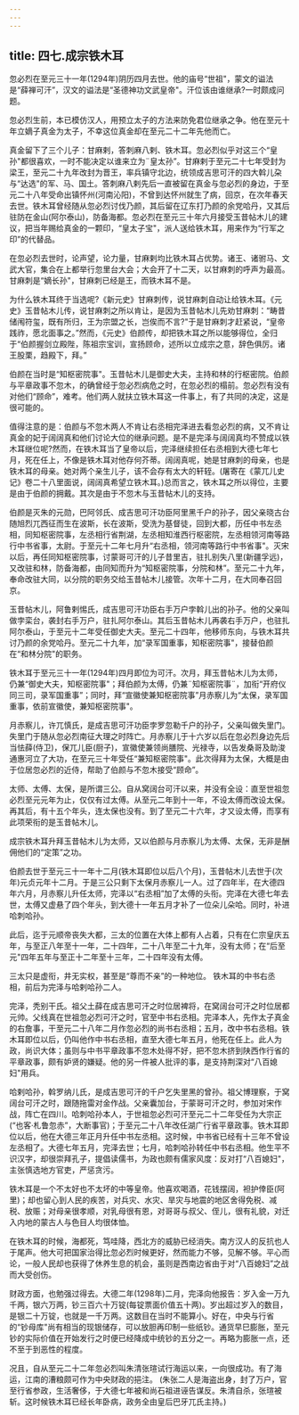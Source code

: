 ```yaml
---
---
---
```

title: 四七.成宗铁木耳
---



忽必烈在至元三十一年(1294年)阴历四月去世。他的庙号“世祖"，蒙文的谥法是“薛禅可汗”，汉文的谥法是“圣德神功文武皇帝"。汗位该由谁继承?一时颇成问题。

忽必烈生前，本已模仿汉人，用预立太子的方法来防免君位继承之争。他在至元十年立嫡子真金为太子，不幸这位真金却在至元二十二年先他而亡。

真金留下了三个儿子：甘麻剌，答刺麻八剌、铁木耳。忽必烈似乎对这三个“皇孙"都很喜欢，一时不能决定以谁来立为¨皇太孙”。甘麻剌于至元二十七年受封为梁王，至元二十九年改封为晋王，率兵镇守北边，统领成吉思可汗的四大斡儿朶与“达选"的军、马、国土。答刺麻八剌先后一直被留在真金与忽必烈的身边，于至元二十八年受命出镇怀州(河南沁阳)，不曾到达怀州就生了病，回京，在次年春天去世。铁木耳曾经随从忽必烈讨伐乃颜，其后留在辽东打乃颜的余党哈丹，又其后驻防在金山(阿尔泰山)，防备海都。忽必烈在至元三十年六月接受玉昔帖木儿的建议，把当年赐给真金的一颗印，“皇太子宝"，派人送给铁木耳，用来作为“行军之印”的代替品。

在忽必烈去世时，论声望，论力量，甘麻剌均比铁木耳占优势。诸王、诸驸马、文武大官，集合在上都举行忽里台大会；大会开了十二天，以甘麻刺的呼声为最高。甘麻刺是“嫡长孙"，甘麻刺已经是王，而铁木耳不是。

为什么铁木耳终于当选呢?《新元史》甘麻刺传，说甘麻刺自动让给铁木耳。《元史》玉昔帖木儿传，说甘麻刺之所以肯让，是因为玉昔帖木儿先劝甘麻刺：“畴昔储闱符玺，既有所归，王为宗盟之长，岂俟而不言?"于是甘麻刺才赶紧说，“皇帝践祚，愿北面事之。”然而，《元史》伯颜传，却把铁木耳之所以能够得位，全归于“伯颜握剑立殿陛，陈祖宗宝训，宣扬顾命，述所以立成宗之意，辞色俱厉。诸王股栗，趋殿下，拜。”

伯颜在当时是“知枢密院事"。玉昔帖木儿是御史大夫，主持和林的行枢密院。伯颜与平章政事不忽木，的确曾经于忽必烈病危之时，在忽必烈的榻前。忽必烈有没有对他们“顾命”，难考。他们两人就扶立铁木耳这一件事上，有了共同的决定，这是很可能的。

值得注意的是：伯颜与不忽木两人不肯让右丞相完泽进去看忽必烈的病，又不肯让真金的妃于阔阔真和他们讨论大位的继承问题。是不是完泽与阔阔真均不赞成以铁木耳继位呢?然而，在铁木耳当了皇帝以后，完泽继续担任右丞相到大德七年七月，死在任上，不像是铁木耳对他存何芥蒂。阔阔真呢，她是甘麻刺的母亲，也是铁木耳的母亲。她对两个亲生儿子，该不会存有太大的轩轾。(屠寄在《蒙兀儿史记》卷二十八里面说，阔阔真希望立铁木耳。)总而言之，铁木耳之所以得位，主要是由于伯颜的拥戴。其次是由于不忽木与玉昔帖木儿的支持。

伯颜是灭朱的元勋，巴阿邻氏、成吉思可汗功臣阿里黑千户的孙子，因父亲晓古台随旭烈兀西征而生在波斯，长在波斯，受洗为基督徒，回到大都，历任中书左丞相，同知枢密院事，左丞相行省荆湖，左丞相知淮西行枢密院，左丞相领河南等路行中书省事，太尉。于至元十二年七月升“右丞相，领河南等路行中书省事"。灭宋以后，再任同知枢密院事，讨蒙哥可汗的儿子昔里吉，驻扎别失八里(新疆孚远)，又改驻和林，防备海都，由同知而升为“知枢密院事，分院和林”。至元二十九年，奉命改驻大同，以分院的职务交给玉昔帖木儿接管。次年十二月，在大同奉召回京。

玉昔帖木儿，阿鲁剌惕氏，成吉思可汗功臣右手万户孛斡儿出的孙子。他的父亲叫做孛栾台，袭封右手万户，驻扎阿尔泰山。其后玉昔帖木儿再袭右手万户，也驻扎阿尔泰山，于至元十二年受任御史大夫。至元二十四年，他移师东向，与铁木耳共讨乃颜的余党哈丹。至元二十九年，加“录军国重事，知枢密院事"，接替伯颜在“和林分院"的职务。

铁木耳于至元三十一年(1294年)四月即位为可汗。次月，拜玉昔帖木儿为太师，仍兼“御史大夫，知枢密院事"；拜伯颜为太傅，仍兼¨知枢密院事¨，加衔“开府仪同三司，录军国重事”；同时，拜“宣徽使兼知枢密院事”月赤察儿为“太保，录军国重事，依前宣徽使，兼知枢密院事"。

月赤察儿，许兀慎氏，是成吉思可汗功臣孛罗忽勒千户的孙子，父亲叫做失里门。失里门于随从忽必烈南征大理之时阵亡。月赤察儿于十六岁以后在忽必烈身边先后当怯薛(侍卫)，保兀儿臣(厨子)，宣徽使兼领尚膳院、光禄寺，以告发桑哥及助浚通惠河立了大功，在至元三十年受任“兼知枢密院事"。此次得拜为太保，大概是由于位居忽必烈的近侍，帮助了伯颜与不忽木接受“顾命”。

太师、太傅、太保，是所谓三公。自从窝阔台可汗以来，并没有全设：直至世祖忽必烈至元元年为止，仅仅有过太傅。从至元二年到十一年，不设太傅而改设太保。再其后，有十五个年头，连太保也没有。到了至元二十六年，才又设太傅，而享有此项荣衔的是玉昔帖木儿。

成宗铁木耳升拜玉昔帖木儿为太师，又以伯颜与月赤察儿为太傅、太保，无非是酬佣他们的“定策”之功。

伯颜去世于至元三十一年十二月(铁木耳即位以后八个月)，玉昔帖木儿去世于(次年)元贞元年十二月。于是三公只剩下太保月赤察儿一人。过了四年半，在大德四年六月，月赤察儿升任太师，完泽以“右丞相”加了太傅的头衔。完泽在大德七年去世，太傅又虚悬了四个年头，到大德十一年五月才补了一位朵儿朵哈。同时，补进哈刺哈孙。

此后，迄于元顺帝丧失大都，三太的位置在大体上都有人占着，只有在仁宗皇庆五年，与至正八年至十一年，二十四年，二十八年至二十九年，没有太师；在“后至元"四年五年与至正十二年至十三年，二十四年没有太傅。

三太只是虚衔，井无实权，甚至是“尊而不亲”的一种地位。 铁木耳的中书右丞相，前后为完泽与哈剌哈孙二人。

完泽，秃别干氏。祖父土薛在成吉思可汗之时位居裨将，在窝阔台可汗之时位居都元帅。父线真在世祖忽必烈可汗之时，官至中书右丞相。完泽本人，先作太子真金的右詹事，干至元二十八年二月作忽必烈的尚书右丞相；五月，改中书右丞相。铁木耳即位以后，仍叫他作中书右丞相，直至大德七年五月，他死在任上。此人为政，尚识大体；虽则与中书平章政事不忽木处得不好，把不忽木挤到陕西作行省的平章政事，颇有妒贤的嫌疑。他的另一件被人批评的事，是支持荆深对“八百媳妇"用兵。

哈剌哈孙，斡罗纳儿氏，是成吉思可汗的千户乞失里黑的曾孙。祖父博理察，于窝阔台可汗之时，跟随拖雷对金作战。父亲囊加台，于蒙哥可汗之时，参加对宋作战，阵亡在四川。哈刺哈孙本人，于世祖忽必烈可汗至元二十二年受任为大宗正(“也客·札鲁忽赤”，大断事官)；于至元二十八年改任湖广行省平章政事。铁木耳即位以后，他在大德三年正月升任中书左丞相。这时候，中书省已经有十三年不曾设左丞相了。大德七年五月，完泽去世；七月，哈刺哈孙转任中书右丞相。他生平不识汉字，却很崇拜孔子，提倡读儒书，为政也颇有儒家风度：反对打“八百媳妇"，主张慎选地方官吏，严惩贪污。

铁木耳是一个不太好也不太坏的中等皇帝。他喜欢喝酒，花钱摆阔，袒护倖臣(阿里)；却也留心到人民的疾苦，对兵灾、水灾、旱灾与地震的地区舍得免税、减税、放赈；对母亲很孝顺，对乳母很有恩，对哥哥与叔父、侄儿，很有礼貌，对迁入内地的蒙古人与色目人均很体恤。

在铁木耳的时候，海都死，笃哇降，西北方的威胁已经消失。南方汉人的反抗也人于尾声。他大可把国家治得比忽必烈时候更好，然而能力不够，见解不够。平心而论，一般人民却也获得了休养生息的机会，虽则是西南边省由于对“八百媳妇”之战而大受创伤。

财政方面，也勉强过得去。大德二年(1298年)二月，完泽向他报告：岁入金一万九千两，银六万两，钞三百六十万锭(每锭票面价值五十两)。岁出超过岁入的数目，是银二十万锭，也就是一千万两。这数目在当时不能算小。好在，中央与行省的“钞母库"尚有相当的现银储存，可以放胆再印制一些纸钞。通货早巳膨胀，至元钞的实际价值在开始发行之时便已经降成中统钞的五分之一。再略为膨胀一点，还不至于到恶性的程度。

况且，自从至元二十二年忽必烈叫朱清张瑄试行海运以来，一向很成功。有了海运，江南的漕粮颇可作为中央财政的挹注。 (朱张二人是海盗出身，封了万户，官至行省参政，生活奢侈，于大德七年被和尚石祖进诬告谋反。朱清自杀，张瑄被斩。这时候铁木耳已经长年卧病，政务全由皇后巴牙兀氏主持。)